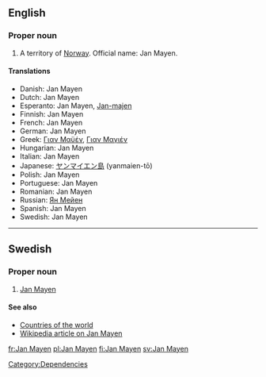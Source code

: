 ==English==

===Proper noun===
{{en-proper noun}}

# A territory of [[Norway]].  Official name: Jan Mayen.

====Translations====
* Danish: Jan Mayen
* Dutch: Jan Mayen
* Esperanto: Jan Mayen, [[Jan-majen]]
* Finnish: Jan Mayen
* French: Jan Mayen
* German: Jan Mayen
* Greek: [[Γιαν Μαϋέν]], [[Γιαν Μαγιέν]]
* Hungarian: Jan Mayen
* Italian: Jan Mayen
* Japanese: [[ヤンマイエン島]] (yanmaien-tō)
* Polish: Jan Mayen
* Portuguese: Jan Mayen
* Romanian: Jan Mayen
* Russian: [[Ян Мейен]]
* Spanish: Jan Mayen
* Swedish: Jan Mayen

----

==Swedish==

===Proper noun===
{{infl|sv|proper noun}}

# [[#English|Jan Mayen]]

====See also====
* [[Appendix:Countries of the world|Countries of the world]]
* [[w:Jan_Mayen|Wikipedia article on Jan Mayen]]

[[Category:Dependencies]]

[[fr:Jan Mayen]]
[[pl:Jan Mayen]]
[[fi:Jan Mayen]]
[[sv:Jan Mayen]]